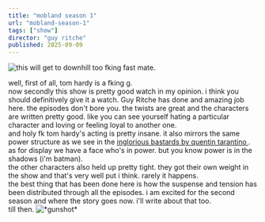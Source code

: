 ```yaml
---
title: "mobland season 1"
url: "mobland-season-1"
tags: ["show"]
director: "guy ritche"
published: 2025-09-09
---
```



<Image
  src="https://61izvpe5ob.ufs.sh/f/ghNXXt9jhBA7N7ClRZmDcaKBVrExnXMkls6GHTj4W8bO5NLS"
  alt="this will get to downhill too fking fast mate."
  width={2100}
  title="this will go downhill too fking fast mate."
  priority
  height={875}
  className='rounded-xl border-border border-2 aspect-auto'
/>

well, first of all, tom hardy is a fking g. <br/>
now secondly this show is pretty good watch in my opinion. i think you should definitively give it a watch. Guy Ritche has done and amazing job here. the episodes don't bore you. the twists are great and the characters are written pretty good. like you can see yourself hating a particular character and loving or feeling loyal to another one. <br/>
and holy fk tom hardy's acting is pretty insane. 
it also mirrors the same power structure as we see in the <a href='https://www.imdb.com/title/tt0361748/' className='text-red-500' >inglorious bastards by quentin tarantino </a>. as for display we have a face who's in power. but you know power is in the shadows (i'm batman).<br/>
the other characters also held up pretty tight. they got their own weight in the show and that's very well put i think. rarely it happens.<br/>
the best thing that has been done here is how the suspense and tension has been distributed through all the episodes.
i am excited for the second season and where the story goes now. i'll write about that too.<br/>
till then.
<Image
  src="https://61izvpe5ob.ufs.sh/f/ghNXXt9jhBA7TtwEPMsFQ38XJ9EI6Ywn4hzHNumOBfRyKec2"
  alt="*gunshot*"
  title="*gunshot*"
  width={2100}
  height={875}
  className='rounded-xl border-border border-2 aspect-auto'
  priority
/>